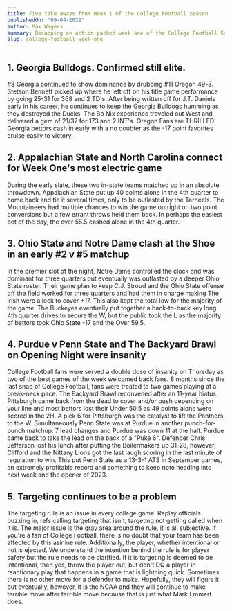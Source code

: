 ```yaml
---
title: Five take aways from Week 1 of the College Football Season
publishedOn: "09-04-2022"
author: Max Wagers
summary: Recapping an action packed week one of the College Football Season. Back and forth games, bad beats, and things to watch heading into the rest of the football season.
slug: college-football-week-one
---
```


<h2 style={{ backgroundColor: "black", color: "white", padding: "20px" }}>
  1. Georgia Bulldogs. Confirmed still elite.
</h2>
<p style={{ fontFamily: "monospace", margin: "0 24px" }}>
  #3 Georgia continued to show dominance by drubbing #11 Oregon 49-3. Stetson
  Bennett picked up where he left off on his title game performance by going
  25-31 for 368 and 2 TD's. After being written off for J.T. Daniels early in
  his career, he continues to keep the Georgia Bulldogs humming as they
  destroyed the Ducks. The Bo Nix experience traveled out West and delivered a
  gem of 21/37 for 173 and 2 INT's. Oregon Fans are THRILLED! Georgia bettors
  cash in early with a no doubter as the -17 point favorites cruise easily to
  victory.
</p>

<h2 style={{ backgroundColor: "black", color: "white", padding: "20px" }}>
  2. Appalachian State and North Carolina connect for Week One's most electric
  game
</h2>
<p style={{ fontFamily: "monospace", margin: "0 24px" }}>
  During the early slate, these two in-state teams matched up in an absolute
  throwdown. Appalachian State put up 40 points alone in the 4th quarter to come
  back and tie it several times, only to be outlasted by the Tarheels. The
  Mountaineers had multiple chances to win the game outright on two point
  conversions but a few errant throws held them back. In perhaps the easiest bet
  of the day, the over 55.5 cashed alone in the 4th quarter.
</p>

<h2 style={{ backgroundColor: "black", color: "white", padding: "20px" }}>
  3. Ohio State and Notre Dame clash at the Shoe in an early #2 v #5 matchup
</h2>
<p style={{ fontFamily: "monospace", margin: "0 24px" }}>
  In the premier slot of the night, Notre Dame controlled the clock and was
  dominant for three quarters but eventually was outlasted by a deeper Ohio
  State roster. Their game plan to keep C.J. Stroud and the Ohio State offense
  off the field worked for three quarters and had them in charge making The
  Irish were a lock to cover +17. This also kept the total low for the majority
  of the game. The Buckeyes eventually put together a back-to-back key long 4th
  quarter drives to secure the W, but the public took the L as the majority of
  bettors took Ohio State -17 and the Over 59.5.
</p>

<h2 style={{ backgroundColor: "black", color: "white", padding: "20px" }}>
  4. Purdue v Penn State and The Backyard Brawl on Opening Night were insanity
</h2>
<p style={{ fontFamily: "monospace", margin: "0 24px" }}>
  College Football fans were served a double dose of insanity on Thursday as two
  of the best games of the week welcomed back fans. 8 months since the last snap
  of College Football, fans were treated to two games playing at a break-neck
  pace. The Backyard Brawl reconvened after an 11-year hiatus. Pittsburgh came
  back from the dead to cover and/or push depending on your line and most
  bettors lost their Under 50.5 as 49 points alone were scored in the 2H. A pick
  6 for Pittsburgh was the catalyst to lift the Panthers to the W.
  Simultaneously Penn State was at Purdue in another punch-for-punch matchup. 7
  lead changes and Purdue was down 11 at the half. Purdue came back to take the
  lead on the back of a "Puke 6". Defender Chris Jefferson lost his lunch after
  putting the Boilermakers up 31-28, however, Clifford and the Nittany Lions got
  the last laugh scoring in the last minute of regulation to win. This put Penn
  State as a 13-3-1 ATS in September games, an extremely profitable record and
  something to keep note heading into next week and the opener of 2023.
</p>

<h2 style={{ backgroundColor: "black", color: "white", padding: "20px" }}>
  5. Targeting continues to be a problem
</h2>
<p style={{ fontFamily: "monospace", margin: "0 24px" }}>
  The targeting rule is an issue in every college game. Replay officials buzzing
  in, refs calling targeting that isn't, targeting not getting called when it
  is. The major issue is the gray area around the rule, it is all subjective. If
  you're a fan of College Football, there is no doubt that your team has been
  affected by this asinine rule. Additionally, the player, whether intentional
  or not is ejected. We understand the intention behind the rule is for player
  safety but the rule needs to be clarified. If it is targeting is deemed to be
  intentional, then yes, throw the player out, but don't DQ a player in
  reactionary play that happens in a game that is lightning quick. Sometimes
  there is no other move for a defender to make. Hopefully, they will figure it
  out eventually, however, it is the NCAA and they will continue to make
  terrible move after terrible move because that is just what Mark Emmert does.
</p>
